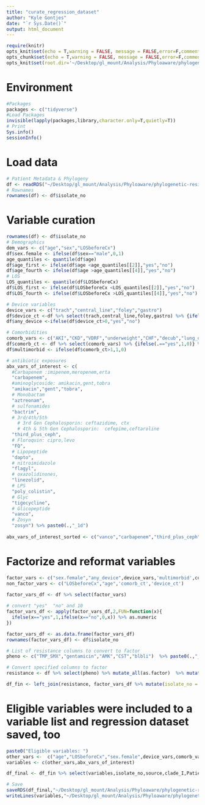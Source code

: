 ```yaml
---
title: "curate_regression_dataset"
author: "Kyle Gontjes"
date: "`r Sys.Date()`"
output: html_document
---
```


```r
require(knitr)
opts_knit$set(echo = T,warning = FALSE, message = FALSE,error=F,comment=NA) 
opts_chunk$set(echo = T,warning = FALSE, message = FALSE,error=F,comment=NA)
opts_knit$set(root.dir='~/Desktop/gl_mount/Analysis/Phyloaware/phylogenetic-resistance-ms/')
```

# Environment
```r
#Packages
packages <- c("tidyverse")   
#Load Packages
invisible(lapply(packages,library,character.only=T,quietly=T)) 
# Print
Sys.info()
sessionInfo() 
``` 

# Load data
```r
# Patient Metadata & Phylogeny
df <- readRDS("~/Desktop/gl_mount/Analysis/Phyloaware/phylogenetic-resistance-ms/data/dataset/df.RDS")  
# Rownames
rownames(df) <- df$isolate_no 
```
 
# Variable curation 
```r
rownames(df) <- df$isolate_no 
# Demographics 
dem_vars <- c("age","sex","LOSbeforeCx")
df$sex.female <- ifelse(df$sex=="male",0,1)  
age_quantiles <- quantile(df$age) 
df$age_first <- ifelse(df$age <age_quantiles[[2]],"yes","no")
df$age_fourth <- ifelse(df$age >age_quantiles[[4]],"yes","no")
# LOS
LOS_quantiles <- quantile(df$LOSbeforeCx) 
df$LOS_first <- ifelse(df$LOSbeforeCx <LOS_quantiles[[2]],"yes","no")
df$LOS_fourth <- ifelse(df$LOSbeforeCx >LOS_quantiles[[4]],"yes","no")

# Device variables
device_vars <- c("trach","central_line","foley","gastro")
df$device_ct <-df %>% select(trach,central_line,foley,gastro) %>% {ifelse(.=="yes",1,0)} %>% rowSums() 
df$any_device <-ifelse(df$device_ct>0,"yes","no") 

# Comorbidities
comorb_vars <- c("AKI","CKD","VDRF","underweight","CHF","decub","lung_dz","brain_injury","malignancy","obese") 
df$comorb_ct <- df %>% select(comorb_vars) %>% {ifelse(.=="yes",1,0)} %>% rowSums() 
df$multimorbid <- ifelse(df$comorb_ct>1,1,0)   

# antibiotic exposures 
abx_vars_of_interest <- c(
  #Carbapenem :imipenem,meropenem,erta
  "carbapenem", 
  #aminoglycoside: amikacin,gent,tobra
  "amikacin","gent","tobra",
  # Monobactam
  "aztreonam",
  # sulfonamides
  "bactrim",
  # 3rd/4th/5th 
    # 3rd Gen Cephalosporin: ceftazidime, ctx
    # 4th & 5th Gen Cephalosporin:  cefepime,ceftaroline
  "third_plus_ceph",
  # Floroquin: cipro,levo
  "FQ",
  # Lipopeptide
  "dapto",
  # nitroimidazole
  "flagyl",
  # oxazolidinones,
  "linezolid",
  # LPS
  "poly_colistin",
  # Glyc
  "tigecycline",
  # Glicopeptide
  "vanco",
  # Zosyn
  "zosyn") %>% paste0(.,"_1d")
  
abx_vars_of_interest_sorted <- c("vanco","carbapenem","third_plus_ceph",'AG','amikacin','gent','tobra',"flagyl","FQ",'linezolid',"tigecycline","zosyn","poly_colistin","dapto","aztreonam","bactrim")%>% paste0(.,"_1d") 
```

# Factorize and reformat variables
```r
factor_vars <- c("sex.female","any_device",device_vars,'multimorbid',comorb_vars,'any_antibiotic_1d',abx_vars_of_interest_sorted)
non_factor_vars <- c("LOSbeforeCx","age",'comorb_ct','device_ct')
                  
factor_vars_df <- df %>% select(factor_vars)

# convert "yes"  "no" and 10
factor_vars_df <- apply(factor_vars_df,2,FUN=function(x){
  ifelse(x=="yes",1,ifelse(x=="no",0,x)) %>% as.numeric
})

factor_vars_df <- as.data.frame(factor_vars_df)
rownames(factor_vars_df) <- df$isolate_no

# List of resistance columns to convert to factor
pheno <- c("TMP_SMX","gentamicin","AMK","CST","blbli")  %>% paste0(.,"_dich_num")

# Convert specified columns to factor
resistance <- df %>% select(pheno) %>% mutate_all(as.factor)  %>% mutate(isolate_no = rownames(.))

df_fin <- left_join(resistance, factor_vars_df %>% mutate(isolate_no = rownames(.))) %>% left_join(.,df %>% select(isolate_no,non_factor_vars,source,Patient_ID,Cx_date,clade_I))
``` 

# Eligible variables were included to a variable list and regression dataset saved, too
```r
paste0("Eligible variables: ")
other_vars <-  c("age","LOSbeforeCx","sex.female",device_vars,comorb_vars)
variables <- c(other_vars,abx_vars_of_interest) 

df_final <- df_fin %>% select(variables,isolate_no,source,clade_I,Patient_ID,Cx_date,pheno,'multimorbid','any_antibiotic_1d','any_device','device_ct','comorb_ct','AG_1d')

# Save
saveRDS(df_final,"~/Desktop/gl_mount/Analysis/Phyloaware/phylogenetic-resistance-ms/data/regression/regression_df.RDS")
writeLines(variables,"~/Desktop/gl_mount/Analysis/Phyloaware/phylogenetic-resistance-ms/data/regression/eligible_variables.txt")
```

